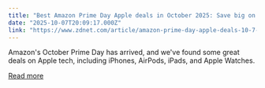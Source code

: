 ```yaml
---
title: "Best Amazon Prime Day Apple deals in October 2025: Save big on MacBook, AirPods, and more"
date: "2025-10-07T20:09:17.000Z"
link: "https://www.zdnet.com/article/amazon-prime-day-apple-deals-10-7-2025/"
---
```


Amazon's October Prime Day has arrived, and we've found some great deals on Apple tech, including iPhones, AirPods, iPads, and Apple Watches.

[Read more](https://www.zdnet.com/article/amazon-prime-day-apple-deals-10-7-2025/)
